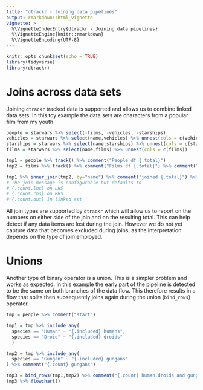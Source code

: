 ```yaml
---
title: "dtrackr - Joining data pipelines"
output: rmarkdown::html_vignette
vignette: >
  %\VignetteIndexEntry{dtrackr - Joining data pipelines}
  %\VignetteEngine{knitr::rmarkdown}
  %\VignetteEncoding{UTF-8}
---
```


```r
knitr::opts_chunk$set(echo = TRUE)
library(tidyverse)
library(dtrackr)
```

# Joins across data sets

Joining `dtrackr` tracked data is supported and allows us to combine linked data sets. In this toy example the data sets are characters from a popular film from my youth. 

```r



people = starwars %>% select(-films, -vehicles, -starships)
vehicles = starwars %>% select(name,vehicles) %>% unnest(cols = c(vehicles))
starships = starwars %>% select(name,starships) %>% unnest(cols = c(starships))
films = starwars %>% select(name,films) %>% unnest(cols = c(films))

tmp1 = people %>% track() %>% comment("People df {.total}")
tmp2 = films %>% track() %>% comment("Films df {.total}") %>% comment("a test comment")

tmp1 %>% inner_join(tmp2, by="name") %>% comment("joined {.total}") %>% flowchart()
# The join message is configurable but defaults to 
# {.count.lhs} on LHS
# {.count.rhs} on RHS
# {.count.out} in linked set

```

All join types are supported by `dtrackr` which will allow us to report on the numbers on either side of the join and on the resulting total. This can help detect if any data items are lost during the join. However we do not yet capture data that becomes excluded during joins, as the interpretation depends on the type of join employed.

# Unions

Another type of binary operator is a union. This is a simpler problem and works as expected. In this example the early part of the pipeline is detected to be the same on both branches of the data flow. This therefore results in a flow that splits then subsequently joins again during the union (`bind_rows`) operator.

```r

tmp = people %>% comment("start")

tmp1 = tmp %>% include_any(
  species == "Human" ~ "{.included} humans",
  species == "Droid" ~ "{.included} droids"
  )

tmp2 = tmp %>% include_any(
  species == "Gungan" ~ "{.included} gungans"
) %>% comment("{.count} gungans")

tmp3 = bind_rows(tmp1,tmp2) %>% comment("{.count} human,droids and gungans") 
tmp3 %>% flowchart()

```


